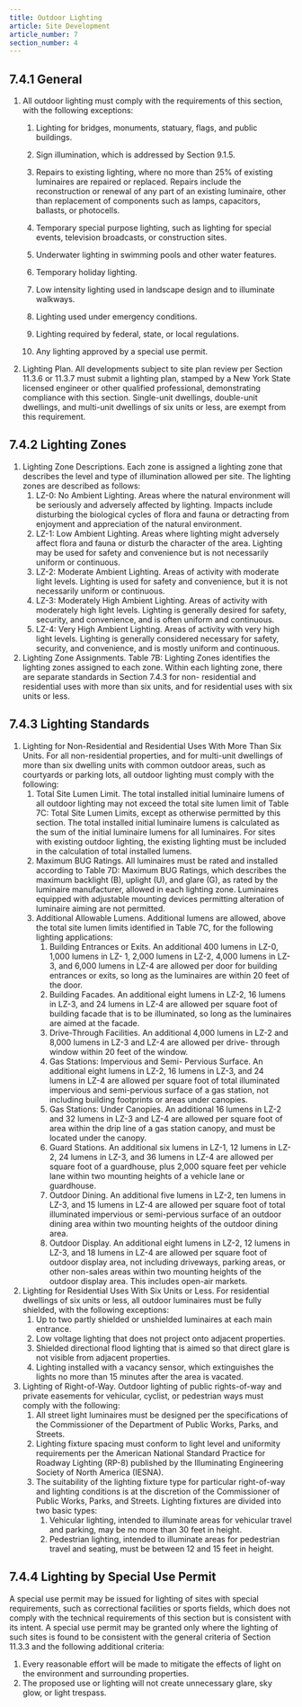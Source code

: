 ```yaml
---
title: Outdoor Lighting
article: Site Development
article_number: 7
section_number: 4
---
```


## 7.4.1 General

1. All outdoor lighting must comply with the requirements of this section, with the following exceptions:

   1. Lighting for bridges, monuments, statuary, flags, and public buildings.
   2. Sign illumination, which is addressed by Section 9.1.5.
   3. Repairs to existing lighting, where no more than 25% of existing luminaires are repaired or replaced. Repairs include the reconstruction or renewal of any part of an existing luminaire, other than replacement of components such as lamps, capacitors, ballasts, or photocells.
   4. Temporary special purpose lighting, such as lighting for special events, television broadcasts, or construction sites.
   5. Underwater lighting in swimming pools and other water features.
   6. Temporary holiday lighting.

   7. Low intensity lighting used in landscape design and to illuminate walkways.
   8. Lighting used under emergency conditions.

   9. Lighting required by federal, state, or local regulations.
   10. Any lighting approved by a special use permit.

2. Lighting Plan. All developments subject to site plan review per Section 11.3.6 or 11.3.7 must submit a lighting plan, stamped by a New York State licensed engineer or other qualified professional, demonstrating compliance with this section. Single-unit dwellings, double-unit dwellings, and multi-unit dwellings of six units or less, are exempt from this requirement.

## 7.4.2 Lighting Zones

1. Lighting Zone Descriptions. Each zone is assigned a lighting zone that describes the level and type of illumination allowed per site. The lighting zones are described as follows:
   1. LZ-0: No Ambient Lighting. Areas where the natural environment will be seriously and adversely affected by lighting. Impacts include disturbing the biological cycles of flora and fauna or detracting from enjoyment and appreciation of the natural environment.
   2. LZ-1: Low Ambient Lighting. Areas where lighting might adversely affect flora and fauna or disturb the character of the area. Lighting may be used for safety and convenience but is not necessarily uniform or continuous.
   3. LZ-2: Moderate Ambient Lighting. Areas of activity with moderate light levels. Lighting is used for safety and convenience, but it is not necessarily uniform or continuous.
   4. LZ-3: Moderately High Ambient Lighting. Areas of activity with moderately high light levels. Lighting is generally desired for safety, security, and convenience, and is often uniform and continuous.
   5. LZ-4: Very High Ambient Lighting. Areas of activity with very high light levels. Lighting is generally considered necessary for safety, security, and convenience, and is mostly uniform and continuous.
2. Lighting Zone Assignments. Table 7B: Lighting Zones identifies the lighting zones assigned to each zone. Within each lighting zone, there are separate standards in Section 7.4.3 for non- residential and residential uses with more than six units, and for residential uses with six units or less.

## 7.4.3 Lighting Standards

1. Lighting for Non-Residential and Residential Uses With More Than Six Units. For all non-residential properties, and for multi-unit dwellings of more than six dwelling units with common outdoor areas, such as courtyards or parking lots, all outdoor lighting must comply with the following:
   1. Total Site Lumen Limit. The total installed initial luminaire lumens of all outdoor lighting may not exceed the total site lumen limit of Table 7C: Total Site Lumen Limits, except as otherwise permitted by this section. The total installed initial luminaire lumens is calculated as the sum of the initial luminaire lumens for all luminaires. For sites with existing outdoor lighting, the existing lighting must be included in the calculation of total installed lumens.
   2. Maximum BUG Ratings. All luminaires must be rated and installed according to Table 7D: Maximum BUG Ratings, which describes the maximum backlight (B), uplight (U), and glare (G), as rated by the luminaire manufacturer, allowed in each lighting zone. Luminaires equipped with adjustable mounting devices permitting alteration of luminaire aiming are not permitted.
   3. Additional Allowable Lumens. Additional lumens are allowed, above the total site lumen limits identified in Table 7C, for the following lighting applications:
      1. Building Entrances or Exits. An additional 400 lumens in LZ-0, 1,000 lumens in LZ- 1, 2,000 lumens in LZ-2, 4,000 lumens
         in LZ-3, and 6,000 lumens in LZ-4 are allowed per door for building entrances or exits, so long as the luminaires are within 20 feet of the door.
      2. Building Facades. An additional eight lumens in LZ-2, 16 lumens in LZ-3, and 24 lumens in LZ-4 are allowed per
         square foot of building facade that is to be illuminated, so long as the luminaires are aimed at the facade.
      3. Drive-Through Facilities. An additional 4,000 lumens in LZ-2 and 8,000 lumens in LZ-3 and LZ-4 are allowed per drive- through window within 20 feet of the window.
      4. Gas Stations: Impervious and Semi- Pervious Surface. An additional eight lumens in LZ-2, 16 lumens in LZ-3, and 24 lumens in LZ-4 are allowed per square foot of total illuminated impervious and semi-pervious surface of a gas station, not including building footprints or areas under canopies.
      5. Gas Stations: Under Canopies. An additional 16 lumens in LZ-2 and 32 lumens in LZ-3 and LZ-4 are allowed per square foot of area within the drip line
         of a gas station canopy, and must be located under the canopy.
      6. Guard Stations. An additional six lumens in LZ-1, 12 lumens in LZ-2, 24 lumens in LZ-3, and 36 lumens in LZ-4 are allowed per square foot of a guardhouse, plus 2,000 square feet per vehicle lane within two mounting heights of a vehicle lane or guardhouse.
      7. Outdoor Dining. An additional five lumens in LZ-2, ten lumens in LZ-3, and 15 lumens in LZ-4 are allowed per square foot of total illuminated impervious or semi-pervious surface of an outdoor dining area within two
         mounting heights of the outdoor dining area.
      8. Outdoor Display. An additional eight lumens in LZ-2, 12 lumens in LZ-3, and 18 lumens in LZ-4 are allowed per square foot of outdoor display area, not including driveways, parking areas, or other non-sales areas within two mounting heights of the outdoor display area. This includes open-air markets.
2. Lighting for Residential Uses With Six Units or Less. For residential dwellings of six units or less, all outdoor luminaires must be fully shielded, with the following exceptions:
   1. Up to two partly shielded or unshielded luminaires at each main entrance.
   2. Low voltage lighting that does not project onto adjacent properties.
   3. Shielded directional flood lighting that is aimed so that direct glare is not visible from adjacent properties.
   4. Lighting installed with a vacancy sensor, which extinguishes the lights no more than 15 minutes after the area is vacated.
3. Lighting of Right-of-Way. Outdoor lighting of public rights-of-way and private easements for vehicular, cyclist, or pedestrian ways must comply with the following:
   1. All street light luminaires must be designed per the specifications of the Commissioner of the Department of Public Works, Parks, and Streets.
   2. Lighting fixture spacing must conform to light level and uniformity requirements per the American National Standard Practice for Roadway Lighting (RP-8) published by the Illuminating Engineering Society of North America (IESNA).
   3. The suitability of the lighting fixture type for particular right-of-way and lighting conditions is at the discretion of the Commissioner of Public Works, Parks, and Streets. Lighting fixtures are divided into two basic types:
      1. Vehicular lighting, intended to illuminate areas for vehicular travel and parking, may be no more than 30 feet in height.
      2. Pedestrian lighting, intended to illuminate areas for pedestrian travel and seating, must be between 12 and 15 feet in height.

## 7.4.4 Lighting by Special Use Permit

A special use permit may be issued for lighting of sites with special requirements, such as correctional facilities or sports fields, which does not comply with the technical requirements of this section but is consistent with its intent. A special use permit may be granted only where the lighting of such sites is found to be consistent with the general criteria of Section 11.3.3 and the following additional criteria:

1. Every reasonable effort will be made to mitigate the effects of light on the environment and surrounding properties.
2. The proposed use or lighting will not create unnecessary glare, sky glow, or light trespass.
